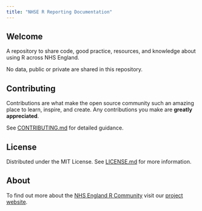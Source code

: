 ```yaml
---
title: "NHSE R Reporting Documentation"
---
```


## Welcome {#welcome}

A repository to share code, good practice, resources, and knowledge about using R across NHS England. 

::: {.callout-note}
No data, public or private are shared in this repository.
:::

## Contributing

Contributions are what make the open source community such an amazing place to learn, inspire, and create. Any contributions you make are **greatly appreciated**.

See [CONTRIBUTING.md](/1.5-contribute.html) for detailed guidance.

## License

Distributed under the MIT License. See [LICENSE.md](https://github.com/nhsengland/nhs-r-reporting/blob/main/LICENSE) for more information.

## About

To find out more about the [NHS England R Community](https://future.nhs.uk/NHSERcommunity) visit our [project website](https://future.nhs.uk/NHSERcommunity).


